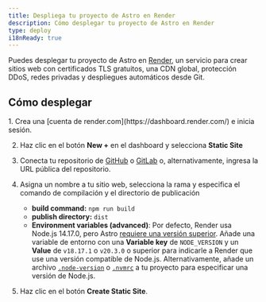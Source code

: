 ```yaml
---
title: Despliega tu proyecto de Astro en Render
description: Cómo desplegar tu proyecto de Astro en Render
type: deploy
i18nReady: true
---
```


Puedes desplegar tu proyecto de Astro en [Render](https://render.com/), un servicio para crear sitios web con certificados TLS gratuitos, una CDN global, protección DDoS, redes privadas y despliegues automáticos desde Git.

## Cómo desplegar

<Steps>
1. Crea una [cuenta de render.com](https://dashboard.render.com/) e inicia sesión.

2. Haz clic en el botón **New +** en el dashboard y selecciona **Static Site**

3. Conecta tu repositorio de [GitHub](https://github.com/) o [GitLab](https://about.gitlab.com/) o, alternativamente, ingresa la URL pública del repositorio.

4. Asigna un nombre a tu sitio web, selecciona la rama y especifica el comando de compilación y el directorio de publicación
    - **build command:** `npm run build`
    - **publish directory:** `dist`
    - **Environment variables (advanced)**: Por defecto, Render usa Node.js 14.17.0, pero Astro [requiere una versión superior](/es/install/auto/#prerrequisitos). Añade una variable de entorno con una **Variable key** de `NODE_VERSION` y un **Value** de `v18.17.1` o `v20.3.0` o superior para indicarle a Render que use una versión compatible de Node.js. Alternativamente, añade un archivo [`.node-version`](https://render.com/docs/node-version) o [`.nvmrc`](https://render.com/docs/node-version) a tu proyecto para especificar una versión de Node.js.

5. Haz clic en el botón **Create Static Site**.
</Steps>
